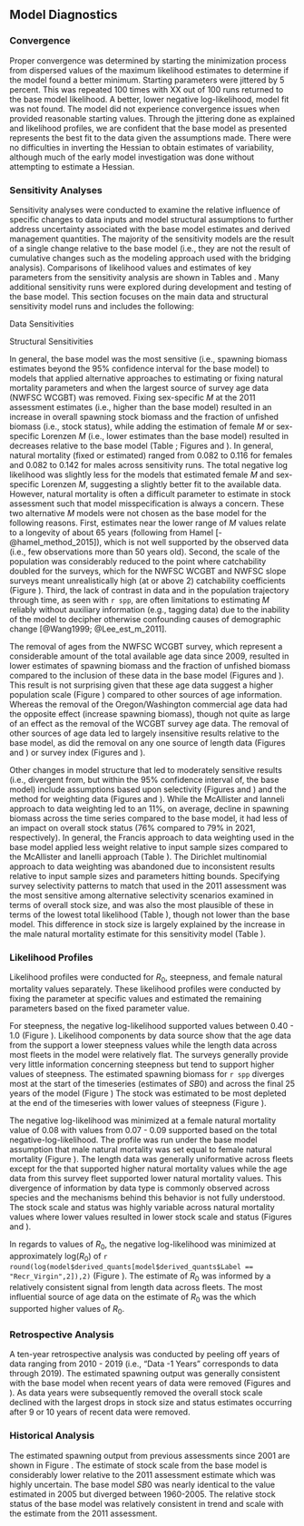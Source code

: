 ## Model Diagnostics

### Convergence

Proper convergence was determined by starting the minimization process from dispersed values of the maximum likelihood estimates to determine if the model found a better minimum. Starting parameters were jittered by 5 percent. This was repeated 100 times with XX out of 100 runs returned to the base model likelihood. A better, lower negative log-likelihood, model fit was not found. The model did not experience convergence issues when provided reasonable starting values. Through the jittering done as explained and likelihood profiles, we are confident that the base model as presented represents the best fit to the data given the assumptions made. There were no difficulties in inverting the Hessian to obtain estimates of variability, although much of the early model investigation was done without attempting to estimate a Hessian.

### Sensitivity Analyses

Sensitivity analyses were conducted to examine the relative influence of specific changes to data inputs and model structural assumptions to further address uncertainty associated with the base model estimates and derived management quantities.  The majority of the sensitivity models are the result of a single change relative to the base model (i.e., they are not the result of cumulative changes such as the modeling approach used with the bridging analysis). Comparisons of likelihood values and estimates of key parameters from the sensitivity analysis are shown in Tables \ref{tab:sensitivities1} and \ref{tab:sensitivities2}. Many additional sensitivity runs were explored during development and testing of the base model. This section focuses on the main data and structural sensitivity model runs and includes the following:

Data Sensitivities

\begin{enumerate}
   
  \item Remove California commercial length data
  
  \item Remove Oregon/Washington commercial length data
  
  \item Remove AFSC slope survey length data
  
  \item Remove Triennial survey length data
  
  \item Remove NWFSC slope survey length data
  
  \item Remove NWFSC WCGBT survey length data
  
  \item Remove California commercial age data
  
  \item Remove Oregon/Washington commercial age data
  
  \item Remove NWFSC slope survey age data
  
  \item Remove NWFSC WCGBT survey age data
  
  \item Remove AFSC slope survey index
  
  \item Remove Triennial survey index
  
  \item Remove NWFSC slope survey index
  
  \item Remove NWFSC WCGBT survey index
  
\end{enumerate}

Structural Sensitivities

\begin{enumerate}
   
  \item Estimate Lorenzen natural mortality ($M$) by sex with the change of $M$ occurring at approximately age-at-50-percent maturity of 10 years old

  \item Allow the model to estimate female $M$

  \item Fix $M$ values by sex at the estimates from the 2011 assessment of `r spp`
  
  \item Fix $M$ values for each sex at the median of the prior distribution (0.108)
  
  \item Mirror the selectivity by sex for the CA and OR/WA fishing fleets

  \item Assume the 2011 parameterization of fishery selectivity

  \item Assume the 2011 parameterization of survey selectivity

  \item Fix the NWFSC slope survey female selectivity to asymptote at 1.0

  \item Assume the 2011 length-at-maturity estimates
  
  \item No estimation of recruitment deviations
  
  \item Use of the McAllister and Ianelli method for data-weighting
  
  \item Use of the Dirichlet Multinomial method for data-weighting
  
  \item Fix the extra standard deviation parameters for the AFSC slope, NWFSC slope, and Triennial surveys at a near negligible level (0.01)

\end{enumerate}

In general, the base model was the most sensitive (i.e., spawning biomass estimates beyond the 95% confidence interval for the base model) to models that applied alternative approaches to estimating or fixing natural mortality parameters and when the largest source of survey age data (NWFSC WCGBT) was removed. Fixing sex-specific $M$ at the 2011 assessment estimates (i.e., higher than the base model) resulted in an increase in overall spawning stock biomass and the fraction of unfished biomass (i.e., stock status), while adding the estimation of female $M$ or sex-specific Lorenzen $M$ (i.e., lower estimates than the base model) resulted in decreases relative to the base model (Table \ref{tab:sensitivities2}; Figures \ref{fig:sens-m-ssb} and \ref{fig:sens-m-relssb}). In general, natural mortality (fixed or estimated) ranged from 0.082 to 0.116 for females and 0.082 to 0.142 for males across sensitivity runs. The total negative log likelihood was slightly less for the models that estimated female $M$ and sex-specific Lorenzen $M$, suggesting a slightly better fit to the available data. However, natural mortality is often a difficult parameter to estimate in stock assessment such that model misspecification is always a concern. These two alternative $M$ models were not chosen as the base model for the following reasons. First, estimates near the lower range of $M$ values relate to a longevity of about 65 years (following from Hamel [-@hamel_method_2015]), which is not well supported by the observed data (i.e., few observations more than 50 years old). Second, the scale of the population was considerably reduced to the point where catchability doubled for the surveys, which for the NWFSC WCGBT and NWFSC slope surveys meant unrealistically high (at or above 2) catchability coefficients (Figure \ref{fig:sens-m-survQ}). Third, the lack of contrast in data and in the population trajectory through time, as seen with `r spp`, are often limitations to estimating $M$ reliably without auxiliary information (e.g., tagging data) due to the inability of the model to decipher otherwise confounding causes of demographic change [@Wang1999; @Lee_est_m_2011].

The removal of ages from the NWFSC WCGBT survey, which represent a considerable amount of the total available age data since 2009, resulted in lower estimates of spawning biomass and the fraction of unfished biomass compared to the inclusion of these data in the base model (Figures \ref{fig:sens-age-ssb} and \ref{fig:sens-age-relssb}). This result is not surprising given that these age data suggest a higher population scale (Figure \ref{fig:r0-profile}) compared to other sources of age information. Whereas the removal of the Oregon/Washington commercial age data had the opposite effect (increase spawning biomass), though not quite as large of an effect as the removal of the WCGBT survey age data. The removal of other sources of age data led to largely insensitive results relative to the base model, as did the removal on any one source of length data (Figures \ref{fig:sens-length-ssb} and \ref{fig:sens-length-relssb}) or survey index (Figures \ref{fig:sens-index-ssb} and \ref{fig:sens-index-relssb}).  

Other changes in model structure that led to moderately sensitive results (i.e., divergent from, but within the 95% confidence interval of, the base model) include assumptions based upon selectivity (Figures \ref{fig:sens-select-ssb} and \ref{fig:sens-select-relssb}) and the method for weighting data (Figures \ref{fig:sens-biodata-ssb} and \ref{fig:sens-biodata-relssb}). While the McAllister and Ianneli approach to data weighting led to an 11%, on average, decline in spawning biomass across the time series compared to the base model, it had less of an impact on overall stock status (76% compared to 79% in 2021, respectively). In general, the Francis approach to data weighting used in the base model applied less weight relative to input sample sizes compared to the McAllister and Ianelli approach (Table \ref{tab:dw}). The Dirichlet multinomial approach to data weighting was abandoned due to inconsistent results relative to input sample sizes and parameters hitting bounds. Specifying survey selectivity patterns to match that used in the 2011 assessment was the most sensitive among alternative selectivity scenarios examined in terms of overall stock size, and was also the most plausible of these in terms of the lowest total likelihood (Table \ref{tab:sensitivities2}), though not lower than the base model. This difference in stock size is largely explained by the increase in the male natural mortality estimate for this sensitivity model (Table \ref{tab:sensitivities2}).   

### Likelihood Profiles

Likelihood profiles were conducted for $R_0$, steepness, and female natural mortality values separately. These likelihood profiles were conducted by fixing the parameter at specific values and estimated the remaining parameters based on the fixed parameter value.

For steepness, the negative log-likelihood supported values between 0.40 - 1.0 (Figure \ref{fig:r0-profile}).  Likelihood components by data source show that the  age data from the \gls{s-wcgbt} support a lower steepness values while the length data across most fleets in the model were relatively flat.  The surveys generally provide very little information concerning steepness but tend to support higher values of steepness. The estimated spawning biomass for `r spp` diverges most at the start of the timeseries (estimates of $SB0$) and across the final 25 years of the model (Figure \ref{fig:h-ssb})  The stock was estimated to be most depleted at the end of the timeseries with lower values of steepness (Figure \ref{fig:h-depl}).

The negative log-likelihood was minimized at a female natural mortality value of 0.08 with values from 0.07 - 0.09 supported based on the total negative-log-likelihood. The profile was run under the base model assumption that male natural mortality was set equal to female natural mortality (Figure \ref{fig:m-profile}).  The length data was generally uniformative across fleets except for the \gls{s-wcgbt} that supported higher natural mortality values while the age data from this survey fleet supported lower natural mortality values.  This divergence of information by data type is commonly observed across species and the mechanisms behind this behavior is not fully understood. The stock scale and status was highly variable across natural mortality values where lower values resulted in lower stock scale and status (Figures \ref{fig:m-ssb} and \ref{fig:m-depl}).

In regards to values of $R_0$, the negative log-likelihood was minimized at approximately log($R_0$) of `r round(log(model$derived_quants[model$derived_quants$Label == "Recr_Virgin",2]),2)`  (Figure \ref{fig:r0-profile}).  The estimate of $R_0$ was informed by a relatively consistent signal from length data across fleets.  The most influential source of age data on the estimate of $R_0$ was the \gls{s-wcgbt} which supported higher values of $R_0$. 


### Retrospective Analysis

A ten-year retrospective analysis was conducted by peeling off years of data ranging from 2010 - 2019 (i.e., "Data -1 Years" corresponds to data through 2019). The estimated spawning output was generally consistent with the base model when recent years of data were removed (Figures \ref{fig:retro-ssb} and \ref{fig:retro-depl}). As data years were subsequently removed the overall stock scale declined with the largest drops in stock size and status estimates occurring after 9 or 10 years of recent data were removed.

### Historical Analysis

The estimated spawning output from previous assessments since 2001 are shown in Figure \ref{fig:past-assess}. The estimate of stock scale from the base model is considerably lower relative to the 2011 assessment estimate which was highly uncertain. The base model $SB0$ was nearly identical to the value estimated in 2005 but diverged between 1960-2005. The relative stock status of the base model was relatively consistent in trend and scale with the estimate from the 2011 assessment.  


